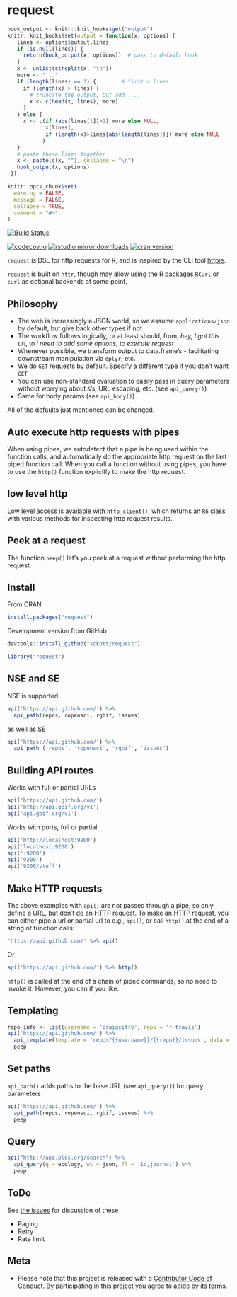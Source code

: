 request
=======

```r
hook_output <- knitr::knit_hooks$get("output")
knitr::knit_hooks$set(output = function(x, options) {
   lines <- options$output.lines
   if (is.null(lines)) {
     return(hook_output(x, options))  # pass to default hook
   }
   x <- unlist(strsplit(x, "\n"))
   more <- "..."
   if (length(lines) == 1) {        # first n lines
     if (length(x) > lines) {
       # truncate the output, but add ....
       x <- c(head(x, lines), more)
     }
   } else {
     x <- c(if (abs(lines[1])>1) more else NULL,
            x[lines],
            if (length(x)>lines[abs(length(lines))]) more else NULL
           )
   }
   # paste these lines together
   x <- paste(c(x, ""), collapse = "\n")
   hook_output(x, options)
 })

knitr::opts_chunk$set(
  warning = FALSE,
  message = FALSE,
  collapse = TRUE,
  comment = "#>"
)
```

[![Build Status](https://travis-ci.org/sckott/request.svg)](https://travis-ci.org/sckott/request)

[![codecov.io](https://codecov.io/github/sckott/request/coverage.svg?branch=master)](https://codecov.io/github/sckott/request?branch=master)
[![rstudio mirror downloads](http://cranlogs.r-pkg.org/badges/request?color=F3B1FF)](https://github.com/metacran/cranlogs.app)
[![cran version](http://www.r-pkg.org/badges/version/request)](https://cran.r-project.org/package=request)

`request` is DSL for http requests for R, and is inspired by the CLI tool [httpie](https://github.com/jakubroztocil/httpie).

`request` is built on `httr`, though may allow using the R packages `RCurl` or `curl` as optional backends at some point.

## Philosophy

* The web is increasingly a JSON world, so we assume `applications/json` by default, but give back other types if not
* The workflow follows logically, or at least should, from, _hey, I got this url_, to _i need to add some options_, to _execute request_
* Whenever possible, we transform output to data.frame's - facilitating downstream manipulation via `dplyr`, etc.
* We do `GET` requests by default. Specify a different type if you don't want `GET`
* You can use non-standard evaluation to easily pass in query parameters without worrying about `&`'s, URL escaping, etc. (see `api_query()`)
* Same for body params (see `api_body()`)

All of the defaults just mentioned can be changed.

## Auto execute http requests with pipes

When using pipes, we autodetect that a pipe is being used within the function calls, and automatically do the appropriate http request on the last piped function call. When you call a function without using pipes, you have to use the `http()` function explicitly to make the http request.

## low level http

Low level access is available with `http_client()`, which returns an `R6` class with various methods for inspecting http request results.

## Peek at a request

The function `peep()` let's you peek at a request without performing the http request.

## Install

From CRAN

```r
install.packages("request")
```

Development version from GitHub

```r
devtools::install_github("sckott/request")
```

```r
library("request")
```

## NSE and SE

NSE is supported

```r
api('https://api.github.com/') %>%
  api_path(repos, ropensci, rgbif, issues)
```

as well as SE

```r
api('https://api.github.com/') %>%
  api_path_('repos', 'ropensci', 'rgbif', 'issues')
```

## Building API routes

Works with full or partial URLs

```r
api('https://api.github.com/')
api('http://api.gbif.org/v1')
api('api.gbif.org/v1')
```

Works with ports, full or partial

```r
api('http://localhost:9200')
api('localhost:9200')
api(':9200')
api('9200')
api('9200/stuff')
```

## Make HTTP requests

The above examples with `api()` are not passed through a pipe, so only define a URL, but don't do an HTTP request. To make an HTTP request, you can either pipe a url or partial url to e.g., `api()`, or call `http()` at the end of a string of function calls:

```r
'https://api.github.com/' %>% api()
```

Or

```r
api('https://api.github.com/') %>% http()
```

`http()` is called at the end of a chain of piped commands, so no need to invoke it. However, you can if you like.

## Templating

```r
repo_info <- list(username = 'craigcitro', repo = 'r-travis')
api('https://api.github.com/') %>%
  api_template(template = 'repos/{{username}}/{{repo}}/issues', data = repo_info) %>%
  peep
```

## Set paths

`api_path()` adds paths to the base URL (see `api_query()`) for query parameters

```r
api('https://api.github.com/') %>%
  api_path(repos, ropensci, rgbif, issues) %>%
  peep
```

## Query

```r
api("http://api.plos.org/search") %>%
  api_query(q = ecology, wt = json, fl = 'id,journal') %>%
  peep
```

## ToDo

See [the issues](https://github.com/sckott/request/issues) for discussion of these

* Paging
* Retry
* Rate limit

## Meta

* Please note that this project is released with a [Contributor Code of Conduct](CONDUCT.md). By participating in this project you agree to abide by its terms.
